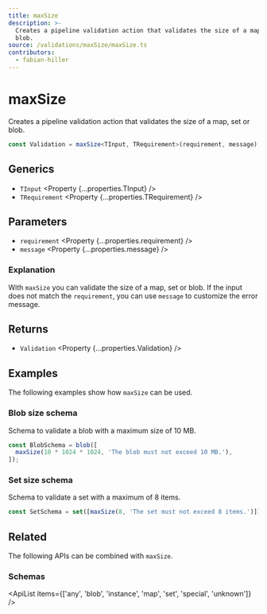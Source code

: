 ```yaml
---
title: maxSize
description: >-
  Creates a pipeline validation action that validates the size of a map, set or 
  blob.
source: /validations/maxSize/maxSize.ts
contributors:
  - fabian-hiller
---
```



# maxSize

Creates a pipeline validation action that validates the size of a map, set or blob.

```ts
const Validation = maxSize<TInput, TRequirement>(requirement, message);
```

## Generics

- `TInput` <Property {...properties.TInput} />
- `TRequirement` <Property {...properties.TRequirement} />

## Parameters

- `requirement` <Property {...properties.requirement} />
- `message` <Property {...properties.message} />

### Explanation

With `maxSize` you can validate the size of a map, set or blob. If the input does not match the `requirement`, you can use `message` to customize the error message.

## Returns

- `Validation` <Property {...properties.Validation} />

## Examples

The following examples show how `maxSize` can be used.

### Blob size schema

Schema to validate a blob with a maximum size of 10 MB.

```ts
const BlobSchema = blob([
  maxSize(10 * 1024 * 1024, 'The blob must not exceed 10 MB.'),
]);
```

### Set size schema

Schema to validate a set with a maximum of 8 items.

```ts
const SetSchema = set([maxSize(8, 'The set must not exceed 8 items.')]);
```

## Related

The following APIs can be combined with `maxSize`.

### Schemas

<ApiList
  items={['any', 'blob', 'instance', 'map', 'set', 'special', 'unknown']}
/>
